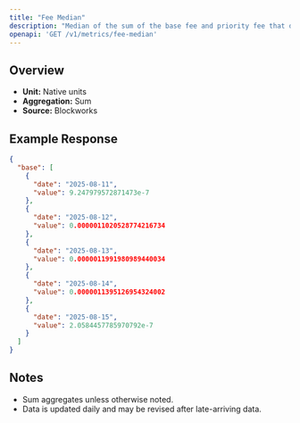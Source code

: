 ```yaml
---
title: "Fee Median"
description: "Median of the sum of the base fee and priority fee that day in native chain token"
openapi: 'GET /v1/metrics/fee-median'
---
```


## Overview

- **Unit:** Native units
- **Aggregation:** Sum
- **Source:** Blockworks

## Example Response

```json
{
  "base": [
    {
      "date": "2025-08-11",
      "value": 9.247979572871473e-7
    },
    {
      "date": "2025-08-12",
      "value": 0.0000011020528774216734
    },
    {
      "date": "2025-08-13",
      "value": 0.0000011991980989440034
    },
    {
      "date": "2025-08-14",
      "value": 0.0000011395126954324002
    },
    {
      "date": "2025-08-15",
      "value": 2.0584457785970792e-7
    }
  ]
}
```

## Notes
- Sum aggregates unless otherwise noted.
- Data is updated daily and may be revised after late-arriving data.
